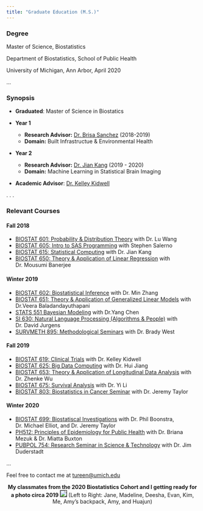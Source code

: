 ```yaml
---
title: "Graduate Education (M.S.)"
---
```


<h3><b>Degree</b></h3>

Master of Science, Biostatistics

Department of Biostatistics, School of Public Health

University of Michigan, Ann Arbor, April 2020

...

<h3><b>Synopsis</b></h3>

- **Graduated**: Master of Science in Biostatics

- **Year 1** 
  - **Research Advisor:** [Dr. Brisa Sanchez](https://sph.umich.edu/faculty-profiles/sanchez-brisa.html) (2018-2019)
  - **Domain:** Built Infrastructue & Environmental Health

- **Year 2**
  - **Research Advisor:** [Dr. Jian Kang](https://sph.umich.edu/faculty-profiles/kang-jian.html) (2019 - 2020)
  - **Domain:** Machine Learning in Statistical Brain Imaging
  
  
- **Academic Advisor**: [Dr. Kelley Kidwell](https://sph.umich.edu/faculty-profiles/kidwell-kelley.html)

. . .

<h3><b>Relevant Courses</b></h3>

<h4><b>Fall 2018</b></h4>

- [BIOSTAT 601: Probability & Distribution Theory]() with Dr. Lu Wang
- [BIOSTAT 605: Intro to SAS Programming]() with Stephen Salerno
- [BIOSTAT 615: Statistical Computing]() with Dr. Jian Kang
- [BIOSTAT 650: Theory & Application of Linear Regression]() with Dr. Mousumi Banerjee

<h4><b>Winter 2019</b></h4>
- [BIOSTAT 602: Biostatistical Inference]() with Dr. Min Zhang
- [BIOSTAT 651: Theory & Application of Generalized Linear Models]() with Dr.Veera Baladandayuthapani
- [STATS 551 Bayesian Modeling]() with Dr.Yang Chen
- [SI 630: Natural Language Processing (Algorithms & People)]() with Dr. David Jurgens
- [SURVMETH 895: Methodological Seminars]() with Dr. Brady West 

<h4><b>Fall 2019</b></h4>
- [BIOSTAT 619: Clinical Trials]() with Dr. Kelley Kidwell
- [BIOSTAT 625: Big Data Computing]() with Dr. Hui Jiang
- [BIOSTAT 653: Theory & Application of Longitudinal Data Analysis]() with Dr. Zhenke Wu
- [BIOSTAT 675: Survival Analysis]() with Dr. Yi Li
- [BIOSTAT 803: Biostatistics in Cancer Seminar]() with Dr. Jeremy Taylor

<h4><b>Winter 2020</b></h4>
- [BIOSTAT 699: Biostatiscal Investigations]() with Dr. Phil Boonstra, Dr. Michael Elliot, and Dr. Jeremy Taylor
- [PH512: Principles of Epidemiology for Public Health]() with Dr. Briana Mezuk & Dr. Miatta Buxton
- [PUBPOL 754: Research Seminar in Science & Technology]() with Dr. Jim Duderstadt


...


Feel free to contact me at [tureen@umich.edu]()

<center>
<b>My classmates from the 2020 Biostatistics Cohort and I getting ready for a photo circa 2019</b>
<img src="pictures\sph.jpg" style="border:1px solid; border-color:black">
(Left to Right: Jane, Madeline, Deesha, Evan, Kim, Me, Amy's backpack, Amy, and Huajun)
</center>
